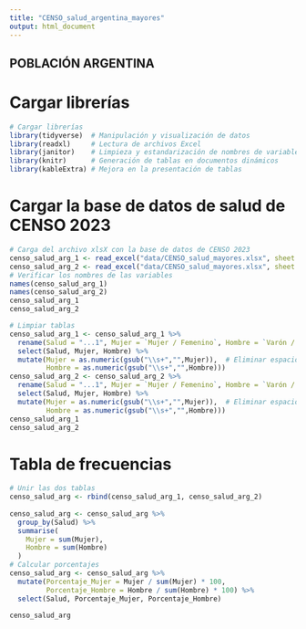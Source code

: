 ```yaml
---
title: "CENSO_salud_argentina_mayores"
output: html_document
---
```



## POBLACIÓN ARGENTINA
# Cargar librerías
```r
# Cargar librerías
library(tidyverse)  # Manipulación y visualización de datos
library(readxl)     # Lectura de archivos Excel
library(janitor)    # Limpieza y estandarización de nombres de variables
library(knitr)      # Generación de tablas en documentos dinámicos
library(kableExtra) # Mejora en la presentación de tablas
```
# Cargar la base de datos de salud de CENSO 2023
```r
# Carga del archivo xlsX con la base de datos de CENSO 2023
censo_salud_arg_1 <- read_excel("data/CENSO_salud_mayores.xlsx", sheet = "arg1")
censo_salud_arg_2 <- read_excel("data/CENSO_salud_mayores.xlsx", sheet = "arg2")
# Verificar los nombres de las variables
names(censo_salud_arg_1)
names(censo_salud_arg_2)
censo_salud_arg_1
censo_salud_arg_2
```


```r
# Limpiar tablas
censo_salud_arg_1 <- censo_salud_arg_1 %>%
  rename(Salud = "...1", Mujer = `Mujer / Femenino`, Hombre = `Varón / Masculino`) %>%
  select(Salud, Mujer, Hombre) %>%
  mutate(Mujer = as.numeric(gsub("\\s+","",Mujer)),  # Eliminar espacios y convertir a numérico
         Hombre = as.numeric(gsub("\\s+","",Hombre)))
censo_salud_arg_2 <- censo_salud_arg_2 %>%
  rename(Salud = "...1", Mujer = `Mujer / Femenino`, Hombre = `Varón / Masculino`) %>%
  select(Salud, Mujer, Hombre) %>%
  mutate(Mujer = as.numeric(gsub("\\s+","",Mujer)),  # Eliminar espacios y convertir a numérico
         Hombre = as.numeric(gsub("\\s+","",Hombre)))
censo_salud_arg_1
censo_salud_arg_2
```
# Tabla de frecuencias
```r
# Unir las dos tablas
censo_salud_arg <- rbind(censo_salud_arg_1, censo_salud_arg_2)
  
censo_salud_arg <- censo_salud_arg %>%
  group_by(Salud) %>%
  summarise(
    Mujer = sum(Mujer),
    Hombre = sum(Hombre)
  )
# Calcular porcentajes
censo_salud_arg <- censo_salud_arg %>%
  mutate(Porcentaje_Mujer = Mujer / sum(Mujer) * 100,
         Porcentaje_Hombre = Hombre / sum(Hombre) * 100) %>%
  select(Salud, Porcentaje_Mujer, Porcentaje_Hombre)

censo_salud_arg

```